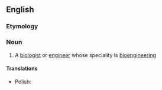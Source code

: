 ==English==

===Etymology===
{{prefix|en|bio|engineer}}

===Noun===
{{en-noun}}

# A [[biologist]] or [[engineer]] whose speciality is [[bioengineering]]

====Translations====
{{trans-top}}
{{trans-mid}}
* Polish: {{t|pl|bioinżynier|m}}
{{trans-bottom}}

{{c|en|Scientists}}